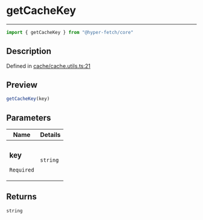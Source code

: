 

# getCacheKey

<div class="api-docs__separator" data-reactroot="">

---

</div><div class="api-docs__import" data-reactroot="">

```ts
import { getCacheKey } from "@hyper-fetch/core"
```

</div><div class="api-docs__section">

## Description

</div><div class="api-docs__description"><span class="api-docs__do-not-parse">



</span></div><p class="api-docs__definition">

Defined in [cache/cache.utils.ts:21](https://github.com/BetterTyped/hyper-fetch/blob/c44d728f/packages/core/src/cache/cache.utils.ts#L21)

</p><div class="api-docs__section">

## Preview

</div><div class="api-docs__preview fn">

```ts
getCacheKey(key)
```

</div><div class="api-docs__section">

## Parameters

</div><div class="api-docs__parameters"><table><thead><tr><th>Name</th><th>Details</th></tr></thead><tbody><tr param-data="key"><td class="api-docs__param-name required">

### key 

`Required`

</td><td class="api-docs__param-type">

`string`

</td></tr></tbody></table></div><div class="api-docs__section">

## Returns

</div><div class="api-docs__returns">

```ts
string
```

</div>